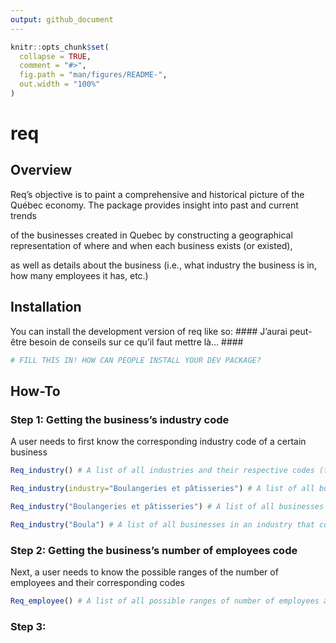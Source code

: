 ```yaml
---
output: github_document
---
```


<!-- README.md is generated from README.Rmd. Please edit that file -->

```r
knitr::opts_chunk$set(
  collapse = TRUE,
  comment = "#>",
  fig.path = "man/figures/README-",
  out.width = "100%"
)
```

# req

<!-- badges: start -->
<!-- badges: end -->

## Overview

Req's objective is to paint a comprehensive and historical picture of the Québec economy. The package provides insight into past and current trends 

of the businesses created in Quebec by constructing a geographical representation of where and when each business exists (or existed), 

as well as details about the business (i.e., what industry the business is in, how many employees it has, etc.)

## Installation

You can install the development version of req like so:
#### J'aurai peut-être besoin de conseils sur ce qu'il faut mettre là... ####

``` r
# FILL THIS IN! HOW CAN PEOPLE INSTALL YOUR DEV PACKAGE?
```

## How-To

### Step 1: Getting the business's industry code

A user needs to first know the corresponding industry code of a certain business

```r
Req_industry() # A list of all industries and their respective codes (from the Registraire des Entrprises) will be produced

Req_industry(industry="Boulangeries et pâtisseries") # A list of all businesses in the boulangerie et pâtisserie industry and their respective codes (from the Registraire des Entrprises) will be produced

Req_industry("Boulangeries et pâtisseries") # A list of all businesses in the boulangerie et pâtisserie industry and their respective codes (from the Registraire des Entrprises) will be produced

Req_industry("Boula") # A list of all businesses in an industry that contains the string "Boula" and their respective codes (from the Registraire des Entrprises) will be produced
```

### Step 2: Getting the business's number of employees code

Next, a user needs to know the possible ranges of the number of employees and their corresponding codes

```r
Req_employee() # A list of all possible ranges of number of employees and their respective codes (from the Registraire des Entrprises) will be produced
```


### Step 3: 




